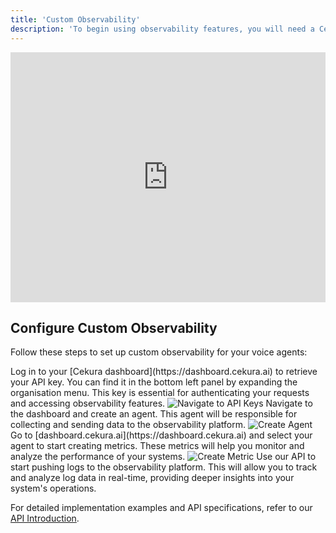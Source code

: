 ---
title: 'Custom Observability'
description: 'To begin using observability features, you will need a Cekura account. If you do not have access, please contact [tarush@cekura.ai](mailto:tarush@cekura.ai).'
---

<iframe
  width="100%" 
  height="400px"
  style={{ 
    aspectRatio: '16 / 9',
    border: '1px solid #ccc',
    borderRadius: '8px',
    marginBottom: '20px'
  }}
  src="https://www.tella.tv/video/observing-call-via-vocera-abd6/embed"
  frameborder="0"
  allow="accelerometer; autoplay; clipboard-write; encrypted-media; gyroscope; picture-in-picture"
  allowfullscreen
  title="Beginners Guide to Testing AI Voice Agents"
></iframe>


## Configure Custom Observability

Follow these steps to set up custom observability for your voice agents:

<Steps>
<Step title="Obtain your API key">
Log in to your [Cekura dashboard](https://dashboard.cekura.ai) to retrieve your API key. You can find it in the bottom left panel by expanding the organisation menu. This key is essential for authenticating your requests and accessing observability features.

<img src="/images/get-vocera-api-key-1.png" alt="Navigate to API Keys" />
</Step>

<Step title="Create an agent">
Navigate to the dashboard and create an agent. This agent will be responsible for collecting and sending data to the observability platform.

<img src="/images/create-agent.png" alt="Create Agent" />
</Step>

<Step title="Define metrics">
Go to [dashboard.cekura.ai](https://dashboard.cekura.ai) and select your agent to start creating metrics. These metrics will help you monitor and analyze the performance of your systems.

<img src="/images/create-metrics-1.png" alt="Create Metric" />
</Step>

<Step title="Start pushing logs">
Use our API to start pushing logs to the observability platform. This will allow you to track and analyze log data in real-time, providing deeper insights into your system's operations.
</Step>
</Steps>

For detailed implementation examples and API specifications, refer to our [API Introduction](/api-reference/observability/post-observabilityv1observe).
